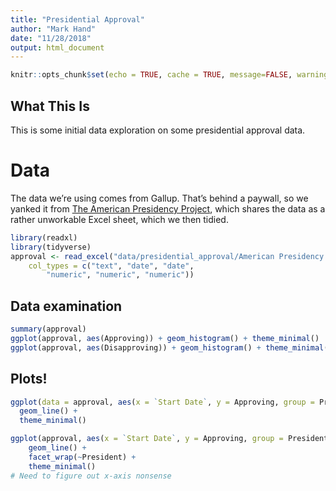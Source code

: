 ```yaml
---
title: "Presidential Approval"
author: "Mark Hand"
date: "11/28/2018"
output: html_document
---
```


```r
knitr::opts_chunk$set(echo = TRUE, cache = TRUE, message=FALSE, warning=FALSE)
```

## What This Is
This is some initial data exploration on some presidential approval data. 

# Data 
The data we're using comes from Gallup. That's behind a paywall, so we yanked it from [The American Presidency Project](https://www.presidency.ucsb.edu/statistics/data/presidential-job-approval), which shares the data as a rather unworkable Excel sheet, which we then tidied. 

```r
library(readxl)
library(tidyverse)
approval <- read_excel("data/presidential_approval/American Presidency Project - Approval Ratings for POTUS.xlsx", 
    col_types = c("text", "date", "date", 
        "numeric", "numeric", "numeric"))
```

## Data examination 
```r
summary(approval)
ggplot(approval, aes(Approving)) + geom_histogram() + theme_minimal()
ggplot(approval, aes(Disapproving)) + geom_histogram() + theme_minimal()
```


## Plots! 

```r
ggplot(data = approval, aes(x = `Start Date`, y = Approving, group = President, color = President)) +
  geom_line() +
  theme_minimal()

ggplot(approval, aes(x = `Start Date`, y = Approving, group = President, colour = President)) +
    geom_line() +
    facet_wrap(~President) + 
    theme_minimal()
# Need to figure out x-axis nonsense 
```